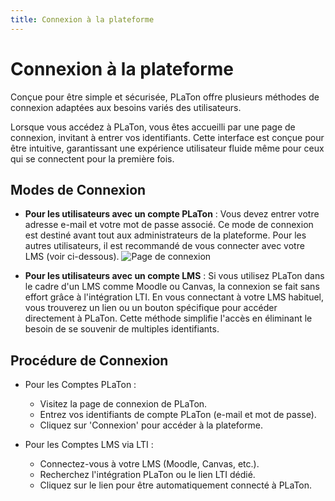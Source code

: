```yaml
---
title: Connexion à la plateforme
---
```


# Connexion à la plateforme

Conçue pour être simple et sécurisée, PLaTon offre plusieurs méthodes de connexion adaptées aux besoins variés des utilisateurs.

Lorsque vous accédez à PLaTon, vous êtes accueilli par une page de connexion, invitant à entrer vos identifiants. Cette interface est conçue pour être intuitive, garantissant une expérience utilisateur fluide même pour ceux qui se connectent pour la première fois.


## Modes de Connexion

- **Pour les utilisateurs avec un compte PLaTon** : Vous devez entrer votre adresse e-mail et votre mot de passe associé.
Ce mode de connexion est destiné avant tout aux administrateurs de la plateforme. Pour les autres utilisateurs, il est recommandé de vous connecter avec votre LMS (voir ci-dessous).
![Page de connexion](../../../public/screens/login/login.png)

- **Pour les utilisateurs avec un compte LMS** :  Si vous utilisez PLaTon dans le cadre d'un LMS comme Moodle ou Canvas, la connexion se fait sans effort grâce à l'intégration LTI.
En vous connectant à votre LMS habituel, vous trouverez un lien ou un bouton spécifique pour accéder directement à PLaTon.
Cette méthode simplifie l'accès en éliminant le besoin de se souvenir de multiples identifiants.

## Procédure de Connexion

- Pour les Comptes PLaTon :
  - Visitez la page de connexion de PLaTon.
  - Entrez vos identifiants de compte PLaTon (e-mail et mot de passe).
  - Cliquez sur 'Connexion' pour accéder à la plateforme.

- Pour les Comptes LMS via LTI :
  - Connectez-vous à votre LMS (Moodle, Canvas, etc.).
  - Recherchez l'intégration PLaTon ou le lien LTI dédié.
  - Cliquez sur le lien pour être automatiquement connecté à PLaTon.
